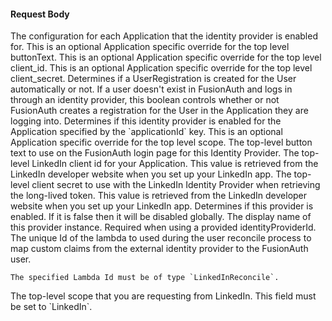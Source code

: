 
#### Request Body

<APIBlock>
  <APIField name="identityProvider.applicationConfiguration" type="Map<UUID, Object>" optional>
    The configuration for each Application that the identity provider is enabled for.
  </APIField>
  <APIField name="identityProvider.applicationConfiguration[applicationId].buttonText" type="String" optional>
    This is an optional Application specific override for the top level <InlineField>buttonText</InlineField>.
  </APIField>
  <APIField name="identityProvider.applicationConfiguration[applicationId].client_id" type="String" optional>
    This is an optional Application specific override for the top level <InlineField>client_id</InlineField>.
  </APIField>
  <APIField name="identityProvider.applicationConfiguration[applicationId].client_secret" type="String" optional>
    This is an optional Application specific override for the top level <InlineField>client_secret</InlineField>.
  </APIField>
  <APIField name="identityProvider.applicationConfiguration[applicationId].createRegistration" type="Boolean" optional defaults="true">
    Determines if a UserRegistration is created for the User automatically or not. If a user doesn't exist in FusionAuth and logs in through an identity provider, this boolean controls whether or not FusionAuth creates a registration for the User in the Application they are logging into.
  </APIField>
  <APIField name="identityProvider.applicationConfiguration[applicationId].enabled" type="Boolean" optional defaults="false">
    Determines if this identity provider is enabled for the Application specified by the `applicationId` key.
  </APIField>
  <APIField name="identityProvider.applicationConfiguration[applicationId].scope" type="String" optional>
    This is an optional Application specific override for the top level <InlineField>scope</InlineField>.
  </APIField>
  <APIField name="identityProvider.buttonText" type="String" required>
    The top-level button text to use on the FusionAuth login page for this Identity Provider.
  </APIField>
  <APIField name="identityProvider.client_id" type="String" required>
    The top-level LinkedIn client id for your Application. This value is retrieved from the LinkedIn developer website when you set up your LinkedIn app.
  </APIField>

  <IdentityProviderDebugRequestParameter idp_since={props.idp_since} />

  <APIField name="identityProvider.client_secret" type="String" required>
    The top-level client secret to use with the LinkedIn Identity Provider when retrieving the long-lived token. This value is retrieved from the LinkedIn developer website when you set up your LinkedIn app.
  </APIField>
  <APIField name="identityProvider.enabled" type="Boolean" optional defaults="false">
    Determines if this provider is enabled. If it is false then it will be disabled globally.
  </APIField>
  <APIField name="identityProvider.name" type="String" optional since="1.61.0">
    The display name of this provider instance. Required when using a provided <InlineField>identityProviderId</InlineField>.
  </APIField>
  <APIField name="identityProvider.lambdaConfiguration.reconcileId" type="UUID" optional since="1.17.0">
    The unique Id of the lambda to used during the user reconcile process to map custom claims from the external identity provider to the FusionAuth user.

    The specified Lambda Id must be of type `LinkedInReconcile`.
  </APIField>

  <IdentityProviderLinkingStrategyRequestParameter idp_linking_strategy={props.idp_linking_strategy}
                                                   idp_enforce_email_verified_claim={props.idp_enforce_email_verified_claim}
                                                   idp_display_name={props.idp_display_name}
                                                   idp_since={props.idp_since} />

  <APIField name="identityProvider.scope" type="String" optional>
    The top-level scope that you are requesting from LinkedIn.
  </APIField>

  <IdentityProviderTenantConfiguration idp_since={props.idp_since} />

  <APIField name="identityProvider.type" type="String" required>
    This field must be set to `LinkedIn`.
  </APIField>
</APIBlock>

<JSON title="Example LinkedIn Request JSON" src="identity-providers/linkedin-request.json" />
